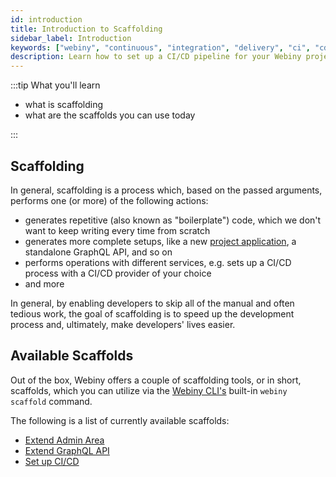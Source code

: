 ```yaml
---
id: introduction
title: Introduction to Scaffolding
sidebar_label: Introduction
keywords: ["webiny", "continuous", "integration", "delivery", "ci", "cd", "scaffold"]
description: Learn how to set up a CI/CD pipeline for your Webiny project.
---
```



:::tip What you'll learn

- what is scaffolding
- what are the scaffolds you can use today

:::

## Scaffolding

In general, scaffolding is a process which, based on the passed arguments, performs one (or more) of the following actions:

- generates repetitive (also known as "boilerplate") code, which we don't want to keep writing every time from scratch
- generates more complete setups, like a new [project application](/docs/key-topics/project-organization/project-applications-and-packages/), a standalone GraphQL API, and so on
- performs operations with different services, e.g. sets up a CI/CD process with a CI/CD provider of your choice
- and more

In general, by enabling developers to skip all of the manual and often tedious work, the goal of scaffolding is to speed up the development process and, ultimately, make developers' lives easier.

## Available Scaffolds

Out of the box, Webiny offers a couple of scaffolding tools, or in short, scaffolds, which you can utilize via the [Webiny CLI's](/docs/key-topics/webiny-cli) built-in `webiny scaffold` command.

The following is a list of currently available scaffolds:

- [Extend Admin Area](/docs/how-to-guides/webiny-cli/scaffolding/extend-admin-area)
- [Extend GraphQL API](/docs/how-to-guides/webiny-cli/scaffolding/extend-graphql-api)
- [Set up CI/CD](/docs/how-to-guides/webiny-cli/scaffolding/ci-cd)


